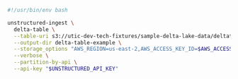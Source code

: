 ```bash Shell
#!/usr/bin/env bash

unstructured-ingest \
  delta-table \
  --table-uri s3://utic-dev-tech-fixtures/sample-delta-lake-data/deltatable/ \
  --output-dir delta-table-example \
  --storage_options "AWS_REGION=us-east-2,AWS_ACCESS_KEY_ID=$AWS_ACCESS_KEY_ID,AWS_SECRET_ACCESS_KEY=$AWS_SECRET_ACCESS_KEY" \
  --verbose \
  --partition-by-api \
  --api-key "$UNSTRUCTURED_API_KEY"
```
